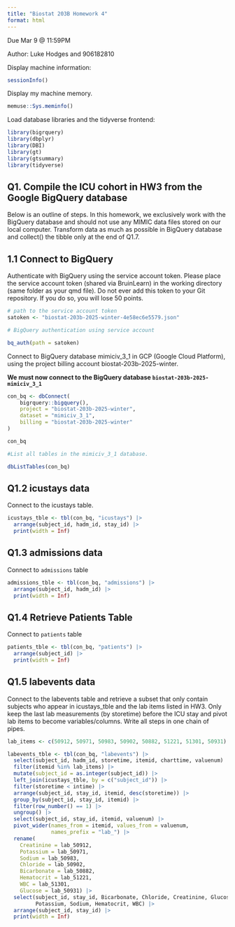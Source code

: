 ```yaml
---
title: "Biostat 203B Homework 4"
format: html
---
```

Due Mar 9 @ 11:59PM

Author: Luke Hodges and 906182810

Display machine information:

```r
sessionInfo()
```

Display my machine memory.

```r
memuse::Sys.meminfo()
```

Load database libraries and the tidyverse frontend:

```r
library(bigrquery)
library(dbplyr)
library(DBI)
library(gt)
library(gtsummary)
library(tidyverse)
```

## Q1. Compile the ICU cohort in HW3 from the Google BigQuery database
Below is an outline of steps. In this homework, we exclusively work with the BigQuery database and should not use any MIMIC data files stored on our local computer. Transform data as much as possible in BigQuery database and collect() the tibble only at the end of Q1.7.

## 1.1 Connect to BigQuery
Authenticate with BigQuery using the service account token. Please place the service account token (shared via BruinLearn) in the working directory (same folder as your qmd file). Do not ever add this token to your Git repository. If you do so, you will lose 50 points.

```r
# path to the service account token 
satoken <- "biostat-203b-2025-winter-4e58ec6e5579.json"

# BigQuery authentication using service account

bq_auth(path = satoken)
```
Connect to BigQuery database mimiciv_3_1 in GCP (Google Cloud Platform), using the project billing account biostat-203b-2025-winter.

**We must now connect to the BigQuery database `biostat-203b-2025-mimiciv_3_1`**

```r

con_bq <- dbConnect(
    bigrquery::bigquery(),
    project = "biostat-203b-2025-winter",
    dataset = "mimiciv_3_1",
    billing = "biostat-203b-2025-winter"
)

con_bq

```

```r

#List all tables in the mimiciv_3_1 database.

dbListTables(con_bq)

```

## Q1.2 icustays data

Connect to the icustays table.

```r

icustays_tble <- tbl(con_bq, "icustays") |>
  arrange(subject_id, hadm_id, stay_id) |>
  print(width = Inf)

```

## Q1.3 admissions data

Connect to `admissions` table

```r

admissions_tble <- tbl(con_bq, "admissions") |>
  arrange(subject_id, hadm_id) |>
  print(width = Inf)

```

## Q1.4 Retrieve Patients Table

Connect to `patients` table

```r

patients_tble <- tbl(con_bq, "patients") |>
  arrange(subject_id) |>
  print(width = Inf)

```
## Q1.5 labevents data

Connect to the labevents table and retrieve a subset that only contain subjects who appear in icustays_tble and the lab items listed in HW3. Only keep the last lab measurements (by storetime) before the ICU stay and pivot lab items to become variables/columns. Write all steps in one chain of pipes.

```r

lab_items <- c(50912, 50971, 50983, 50902, 50882, 51221, 51301, 50931)

labevents_tble <- tbl(con_bq, "labevents") |> 
  select(subject_id, hadm_id, storetime, itemid, charttime, valuenum) |>  
  filter(itemid %in% lab_items) |> 
  mutate(subject_id = as.integer(subject_id)) |>
  left_join(icustays_tble, by = c("subject_id")) |> 
  filter(storetime < intime) |> 
  arrange(subject_id, stay_id, itemid, desc(storetime)) |>  
  group_by(subject_id, stay_id, itemid) |>  
  filter(row_number() == 1) |>  
  ungroup() |>  
  select(subject_id, stay_id, itemid, valuenum) |>  
  pivot_wider(names_from = itemid, values_from = valuenum, 
              names_prefix = "lab_") |>  
  rename(
    Creatinine = lab_50912,
    Potassium = lab_50971,
    Sodium = lab_50983,
    Chloride = lab_50902,
    Bicarbonate = lab_50882,
    Hematocrit = lab_51221,
    WBC = lab_51301,
    Glucose = lab_50931) |>  
  select(subject_id, stay_id, Bicarbonate, Chloride, Creatinine, Glucose, 
         Potassium, Sodium, Hematocrit, WBC) |>  
  arrange(subject_id, stay_id) |>  
  print(width = Inf)
```